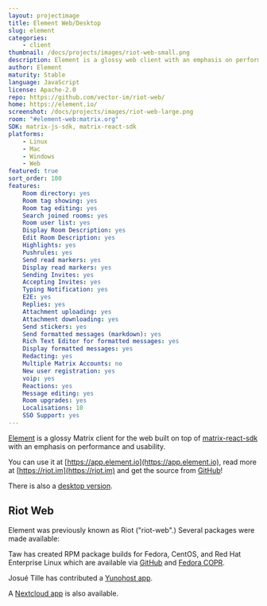 ```yaml
---
layout: projectimage
title: Element Web/Desktop
slug: element
categories:
    - client
thumbnail: /docs/projects/images/riot-web-small.png
description: Element is a glossy web client with an emphasis on performance and usability
author: Element
maturity: Stable
language: JavaScript
license: Apache-2.0
repo: https://github.com/vector-im/riot-web/
home: https://element.io/
screenshot: /docs/projects/images/riot-web-large.png
room: "#element-web:matrix.org"
SDK: matrix-js-sdk, matrix-react-sdk
platforms:
    - Linux
    - Mac
    - Windows
    - Web
featured: true
sort_order: 100
features:
    Room directory: yes
    Room tag showing: yes
    Room tag editing: yes
    Search joined rooms: yes
    Room user list: yes
    Display Room Description: yes
    Edit Room Description: yes
    Highlights: yes
    Pushrules: yes
    Send read markers: yes
    Display read markers: yes
    Sending Invites: yes
    Accepting Invites: yes
    Typing Notification: yes
    E2E: yes
    Replies: yes
    Attachment uploading: yes
    Attachment downloading: yes
    Send stickers: yes
    Send formatted messages (markdown): yes
    Rich Text Editor for formatted messages: yes
    Display formatted messages: yes
    Redacting: yes
    Multiple Matrix Accounts: no
    New user registration: yes
    voip: yes
    Reactions: yes
    Message editing: yes
    Room upgrades: yes
    Localisations: 10
    SSO Support: yes
---
```


[Element](https://element.io) is a glossy Matrix client for the web built on top of [matrix-react-sdk](https://matrix.org/docs/projects/sdk/matrix.org-react-sdk.html) with an emphasis on performance and usability.

You can use it at [https://app.element.io](https://app.element.io), read more at [https://riot.im](https://riot.im) and get the source from [GitHub](https://github.com/vector-im/vector-web)!

There is also a [desktop version](https://element.io/get-started).

## Riot Web

Element was previously known as Riot ("riot-web".) Several packages were made available:

Taw has created RPM package builds for Fedora, CentOS, and Red Hat Enterprise Linux which are available via [GitHub](https://github.com/taw00/riot-rpm/) and [Fedora COPR](https://copr.fedorainfracloud.org/coprs/taw/Riot/).

Josué Tille has contributed a [Yunohost app](https://github.com/Josue-T/riot_ynh).

A [Nextcloud app](https://github.com/gary-kim/riotchat) is also available.
